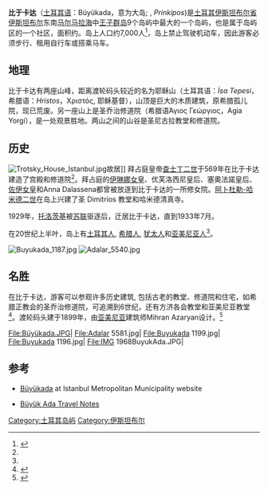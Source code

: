 {{Infobox settlement
| name                    = 比于卡达
| settlement_type         = 
| image_skyline           = Adalar 5536.jpg
| pushpin_map             =  Turkey
| latd  = 40 |latm  = 51 |lats = 28  |latNS  = N
| longd = 29 |longm = 07 |longs = 12 |longEW = E 
| coordinates_display     = inline,title
| subdivision_type        = 国家
| subdivision_name        = {{TUR}}
| subdivision_type2       = 省
| subdivision_name2       = [[伊斯坦布尔省|伊斯坦布尔省]]
| subdivision_type3       = 区
| subdivision_name3       = [[王子群岛|王子群岛]]
| area_total_km2          = 5.4
| population_total        = 7320
| population_as_of        = 2000
| population_density_km2  = auto
| timezone1               = EET
| utc_offset1             = +2
| timezone1_DST           = EEST
| utc_offset1_DST         = +3
}}
'''比于卡达'''（[[土耳其语|土耳其语]]：Büyükada，意为大岛; {{lang-el|Πρίγκηπος or Πρίγκιπος}}, ''Prinkipos'')是[[土耳其|土耳其]][[伊斯坦布尔省|伊斯坦布尔省]][[伊斯坦布尔|伊斯坦布尔]]东南[[马尔马拉海|马尔马拉海]]中[[王子群岛|王子群岛]]9个岛屿中最大的一个岛屿，也是属于岛屿区的一个社区，面积约{{convert|2|mi2|0|off}}。岛上人口约7,000人<ref name="Lost">{{cite news |url=http://travel.nytimes.com/2011/07/10/travel/buyukada-near-istanbul-is-an-island-idyll.html |title=A Turkish Idyll Lost in Time |date=July 8, 2011 |author=Liesl Schillinger |work=New York Times |accessdate=2017-02-08 |archive-date=2012-04-05 |archive-url=https://web.archive.org/web/20120405115232/http://travel.nytimes.com/2011/07/10/travel/buyukada-near-istanbul-is-an-island-idyll.html |dead-url=no }}</ref>，岛上禁止驾驶机动车，因此游客必须步行、租用自行车或搭乘马车。

== 地理 ==
比于卡达有两座山峰，距离渡轮码头较近的名为耶稣山（土耳其语：''İsa Tepesi''，希腊语：''Hristos''，Χριστός, 耶稣基督），山顶是巨大的木质建筑，原希腊孤儿院，现已荒废。另一座山上是圣乔治修道院（希腊语Άγιος Γεώργιος，Agia Yorgi），是一处观景胜地。两山之间的山谷是圣尼古拉教堂和修道院。

==历史==
[[File:Trotsky_House_Istanbul.jpg|thumb]]故居]]
拜占庭皇帝[[查士丁二世|查士丁二世]]于569年在比于卡达建造了宫殿和修道院<ref name="Lost"/>。拜占庭的[[伊琳娜女皇|伊琳娜女皇]]、优芙洛西尼皇后、塞奧法諾皇后、[[佐伊女皇|佐伊女皇]]和Anna Dalassena都曾被放逐到比于卡达的一所修女院。[[阿卜杜勒-哈米德二世|阿卜杜勒-哈米德二世]]在岛上兴建了圣 Dimitrios 教堂和哈米德清真寺。

1929年，[[托洛茨基|托洛茨基]]被[[苏联|苏联]]驱逐后，迁居比于卡达，直到1933年7月。

在20世纪上半叶，岛上有[[土耳其人|土耳其人]], [[希腊人|希腊人]], [[犹太人|犹太人]]和[[亚美尼亚人|亚美尼亚人]]<ref name="Lost"/>。

[[File:Buyukada_1187.jpg|thumb]]
[[File:Adalar_5540.jpg|thumb]]

== 名胜 ==
在比于卡达，游客可以参观许多历史建筑, 包括古老的教堂、修道院和住宅，如希腊正教会的圣乔治修道院，可追溯到6世纪，还有方济各会教堂和亚美尼亚教堂<ref>{{Cite web |url=http://veryturkey.com/destination-info/istanbul/buyukada-istanbul |title=Buyukada Istanbul |access-date=2017-02-08 |archive-date=2018-09-25 |archive-url=https://web.archive.org/web/20180925015504/http://veryturkey.com/destination-info/istanbul/buyukada-istanbul |dead-url=no }}</ref>。渡轮码头建于1899年，由[[亚美尼亚|亚美尼亚]]建筑师Mihran Azaryan设计。<ref name="Büyükada Pier">{{cite web|title=Büyükada Pier|url=http://www.bykada.com/en/monuments/buyukada-pier/|work=Buyukada Island Travel Guide|accessdate=8 October 2011|5=|deadurl=yes|archiveurl=https://web.archive.org/web/20111001043550/http://www.bykada.com/en/monuments/buyukada-pier/|archivedate=2011年10月1日}}</ref>

{{clear}}
<gallery>
File:Büyükada.JPG|
File:Adalar 5581.jpg|
File:Buyukada 1199.jpg|
File:Buyukada 1196.jpg|
File:IMG 1968BuyukAda.JPG|
</gallery>
{{clear}}

== 参考 ==
{{reflist}}
* [https://web.archive.org/web/20170708001251/http://www.ibb.gov.tr/sites/ks/en-US/1-Places-To-Go/islands/Pages/buy%C3%BCkada.aspx Büyükada] at Istanbul Metropolitan Municipality website
{{commons category|Büyükada}}
* [https://web.archive.org/web/20080603060501/http://www.qupsheker.com/istanbul-ve-marmara/istanbul-avrupa-yakasi/buyuk-ada/ Büyük Ada Travel Notes] {{tr icon}}

[[Category:土耳其岛屿|Category:土耳其岛屿]]
[[Category:伊斯坦布尔|Category:伊斯坦布尔]]